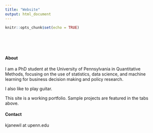 ```yaml
---
title: "Website"
output: html_document
---
```


```r
knitr::opts_chunk$set(echo = TRUE)
```

<style type="text/css">
.title {
  display: none;
}

#getting-started img {
  margin-right: 1px;
}

</style>

<div class="row" style="padding-top: 50px;">
<div class="col-sm-6">

#### About

I am a PhD student at the University of Pennsylvania in Quantitative Methods, focusing on the use of statistics, data science, and
machine learning for business decision making and policy research.

I also like to play guitar.

This site is a working portfolio. Sample projects are featured in the tabs above.

#### Contact

kjanewil at upenn.edu
